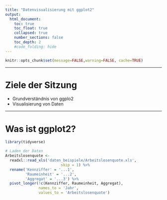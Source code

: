 ```yaml
---
title: "Datenvisualisierung mit ggplot2"
output:
  html_document:
    toc: true
    toc_float: true
    collapsed: true
    number_sections: false
    toc_depth: 2
    #code_folding: hide
---
```




```r
knitr::opts_chunk$set(message=FALSE,warning=FALSE, cache=TRUE)
```

---- 

# Ziele der Sitzung

* Grundverständnis von ggplo2
* Visualisierung von Daten 


----

# Was ist ggplot2?

```r
library(tidyverse)

# Laden der Daten
Arbeitslosenquote <- 
  readxl::read_xls('daten_beispiele/Arbeitslosenquote.xls',
                         skip = 1) %>% 
  rename('Kennziffer' = '...1',
         'Raumeinheit' = '...2',
         'Aggregat' = '...3') %>% 
  pivot_longer(!c(Kennziffer, Raumeinheit, Aggregat), 
               names_to = 'Jahr', 
               values_to = 'Arbeitslosenquote')
```